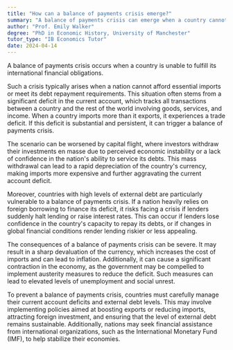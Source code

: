 ```yaml
---
title: "How can a balance of payments crisis emerge?"
summary: "A balance of payments crisis can emerge when a country cannot meet its international financial obligations."
author: "Prof. Emily Walker"
degree: "PhD in Economic History, University of Manchester"
tutor_type: "IB Economics Tutor"
date: 2024-04-14
---
```


A balance of payments crisis occurs when a country is unable to fulfill its international financial obligations.

Such a crisis typically arises when a nation cannot afford essential imports or meet its debt repayment requirements. This situation often stems from a significant deficit in the current account, which tracks all transactions between a country and the rest of the world involving goods, services, and income. When a country imports more than it exports, it experiences a trade deficit. If this deficit is substantial and persistent, it can trigger a balance of payments crisis.

The scenario can be worsened by capital flight, where investors withdraw their investments en masse due to perceived economic instability or a lack of confidence in the nation's ability to service its debts. This mass withdrawal can lead to a rapid depreciation of the country's currency, making imports more expensive and further aggravating the current account deficit.

Moreover, countries with high levels of external debt are particularly vulnerable to a balance of payments crisis. If a nation heavily relies on foreign borrowing to finance its deficit, it risks facing a crisis if lenders suddenly halt lending or raise interest rates. This can occur if lenders lose confidence in the country's capacity to repay its debts, or if changes in global financial conditions render lending riskier or less appealing.

The consequences of a balance of payments crisis can be severe. It may result in a sharp devaluation of the currency, which increases the cost of imports and can lead to inflation. Additionally, it can cause a significant contraction in the economy, as the government may be compelled to implement austerity measures to reduce the deficit. Such measures can lead to elevated levels of unemployment and social unrest.

To prevent a balance of payments crisis, countries must carefully manage their current account deficits and external debt levels. This may involve implementing policies aimed at boosting exports or reducing imports, attracting foreign investment, and ensuring that the level of external debt remains sustainable. Additionally, nations may seek financial assistance from international organizations, such as the International Monetary Fund (IMF), to help stabilize their economies.
    